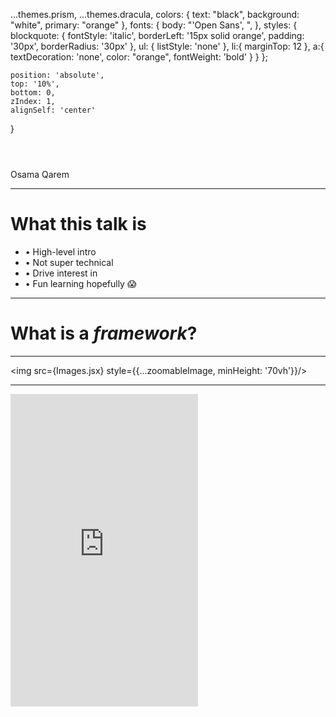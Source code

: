 
  ...themes.prism,
  ...themes.dracula,
  colors: {
    text: "black",
    background: "white",
    primary: "orange"
  },
   fonts: {
    body: "'Open Sans', ",
  },
  styles: {
    blockquote: {
      fontStyle: 'italic',
      borderLeft: '15px solid orange',
      padding: '30px',
      borderRadius: '30px'
    },
    ul: {
      listStyle: 'none'
    },
    li:{
      marginTop: 12
    },
    a:{
      textDecoration: 'none',
      color: "orange",
      fontWeight: 'bold'
    }
  }
};

    position: 'absolute',
    top: '10%',
    bottom: 0,
    zIndex: 1,
    alignSelf: 'center'
  }



<Header>
  <Innov8tifHeader/>
</Header>

<Footer>
  <div style={{marginBottom: 10, fontWeight: '500', fontSize: 14, opacity: .5}}>Osama Qarem</div>
</Footer>





<!-- START -->

<Intro/>

---

# What this talk is

<ul>
  <li>• High-level intro</li>
  <li>• Not super technical</li>
  <li>• Drive interest in <CoolText/> <ReactLogo/></li>
  <li>• Fun learning
    <span style = {{
      position: 'relative',
      bottom: '10px',
      left: '5px',
      fontSize: '40%', 
      width: '100%',
      textAlign: 'center'}}>
      hopefully 😱
      </span>
  </li>
</ul>

---

# What is a _framework_?

---

 <img src={Images.jsx} style={{...zoomableImage, minHeight: '70vh'}}/>


---

<iframe sandbox="allow-forms allow-scripts" height='500' title='KxPVjm' src='https://insights.stackoverflow.com/survey/2019#technology-_-most-loved-dreaded-and-wanted-web-frameworks' frameBorder='no' allowtransparency='true' allowFullScreen={true} style={{ width: '100%', outline: 'none' }}/>

<Notes>

  - Everyone who drove a Tesla, wants to drive a tesla again.

</Notes>

---

<img src={Images.twitch} style={fullScreenImage}/>

---

<img src={Images.airbnb} style={fullScreenImage}/>

---

<img src={Images.netflix} style={fullScreenImage}/>

---

<img src={Images.bf1} style={{...fullScreenImage, objectFit: 'scale-down'}}/>

<Notes>

- Why are C# developers using React and JS?

</Notes>

---

> # What problems is <CoolText noUnderline={true}/> solving?

<Notes>

  - Lets start with a bit of history

</Notes>

---

<img src={Images.message} style={{...zoomableImage, maxHeight: '80vh'}} />

<Notes>

  - Its a classic distributed systems problem.

  - Click a message notification. Ops, you already read it.

  - They tried to fix many edge cases, it kept coming back.

  - Something is fundamentally broken

</Notes>

---

<img src={Images.mvc_basic} style={{...zoomableImage, maxHeight: '80vh'}} />

---

<img src={Images.mvc} style={{...zoomableImage, maxHeight: '80vh'}} />


<Notes>

  - Infinite loop.

  - Debugging is hard.

</Notes>

---

# Managing state is hard

---

<img src={Images.flux} style={{...zoomableImage, maxHeight: '80vh'}} />

<Notes>

  - 1 way data flow.

  - Debugging is easy.

  - Climbing a tree.

  - You don't need to know this to be productive.

</Notes>

---

<img src={Images.fun} style={{...zoomableImage, maxHeight: '80vh'}} />

---

<img src={Images.vdom} style={{...zoomableImage, maxHeight: '80vh'}} />

<Notes>

  - Easily keep UI in sync with application state.

</Notes>

---

# <p><span style={{fontWeight: 'normal'}}>Ready for some </span><s><CoolText/></s><span style={{fontWeight: 'normal'}}> <b>modern JavaScript 😬?</b></span></p>

<Notes>

  - Where JS ends and React begins

</Notes>

---

<img src={Images.safebiker} style={{...fullScreenImage, objectFit: "contain"}}/>

___

<img src={Images.unsafebiker} style={{...fullScreenImage, objectFit: "contain"}}/>

---

<div style = {{fontSize: '3rem'}}>

<CodeSurfer >

  ```js title="Declarations"
  var one


  let two


  const three
  ```

</CodeSurfer>

</div>


---


<div style = {{fontSize: '3.5rem'}}>

<CodeSurferColumns>

<Step title="Difference in Scope" >

```js 
function example() {
  
  if(true){
    var i = 123
  }

  console.log(i) 
  
}
```

```js 
function example() {
  
  if(true){
    let i = 123
  }

  console.log(i) 
  
}
```

</Step>

<Step title="Difference in Scope" >

```js 4[5,6,7,8,9],7,8
function example() {
  
  if(true){
    var i = 123
  }

  console.log(i) 
  
}
```

```js 4[5,6,7,8,9],7,8
function example() {
  
  if(true){
    let i = 123
  }

  console.log(i) 
  
}
```

</Step>

<Step title="Difference in Scope" >

```js 4,7,8
function example() {

  if(true){
    var i = 123
  }

  console.log(i) 
  // 123
}
```

```js 4,7,8
function example() {

  if(true){
    let i = 123
  }

  console.log(i) 
  // ReferenceError
}
```

</Step>

<Step title="Difference in Scope" >

```js 3,5 
function example() {

  console.log(i)

  var i = "Hmm..."
}
```

```js 3,5
function example() {

  console.log(x)

  let x = "Hmm..."
}
```

</Step>

<Step title="Difference in Scope" >

```js 3,4,6 
function example() {

  console.log(i)
  // undefined

  var i = "Hmm..."
}
```

```js 3,4,6
function example() {

  console.log(x)
  // ReferenceError

  let x = "Hmm..."
}
```

</Step>

</CodeSurferColumns>

</div>

---
---

<div style = {{fontSize: '3.5rem'}}>

<CodeSurfer >

  ```js title="Object Destructuring" 
  const car = { }

  ```

  ```js title="Object Destructuring" 
  const car = { make: "Honda", model: "Civic", year: "2020" }

  ```

  ```js title="Object Destructuring" 
  const car = { make: "Honda", model: "Civic", year: "2020" }

  const make = car.make
  const model = car.model
  const year = car.year
  ```

  ```js 1,7,8 title="Object Destructuring"
  const car = { make: "Honda", model: "Civic", year: "2020" }

  const make = car.make
  const model = car.model
  const year = car.year

  // Destructured
  const { make, model, year } = car
  ```
  
  ```js title="Array Destructuring" 
  const listOfMonths = [ ]

  ```
  
  ```js title="Array Destructuring" 
  const listOfMonths = [ "March", "April", "May" ]

  ```
  
  ```js title="Array Destructuring" 
  const listOfMonths = [ "March", "April", "May" ]

  const march = listOfMonths[0]
  const april = listOfMonths[1]
  const may = listOfMonths[2]
  ```

  ```js 1,8,9 title="Array Destructuring" 
  const listOfMonths = [ "March", "April", "May" ]

  const march = listOfMonths[0]
  const april = listOfMonths[1]
  const may = listOfMonths[2]

  // Destructured
  const [ march, april, may ] = listOfMonths

  ```


  ```js title="Spread Operator" 
  const car = {
    make: "Nissan",
    model: "Skyline GT-R",
    year: "2020",
    topSpeed: "Slower than Myvi",
  }

  ```

  ```js title="Spread Operator" 
  const car = {
    make: "Nissan",
    model: "Skyline GT-R",
    year: "2020",
    topSpeed: "Slower than Myvi",
  }

  const carClone = {
    make: car.make,
    model: car.model,
    year: car.year,
    topSpeed: car.topSpeed,
  }  
  ```

  ```js title="Spread Operator" 
  const car = {
    make: "Nissan",
    model: "Skyline GT-R",
    year: "2020",
    topSpeed: "Slower than Myvi",
  }

  const carClone = { ...car }  
  ```

  ```js title="Spread Operator" 
  const listOfMonths = [ "March", "April", "May" ]

  const listOfMonthsClone = [ ...listOfMonths ]
  ```

</CodeSurfer >

</div>

---
---

<div style = {{fontSize: '3.5rem'}}>

<CodeSurfer >

```js title="Functions" 
              
  function wow (){

  }

```

```js 1:11 title="First-class Functions" 

  const wow = function (){

  }

```

```js 1:11 title="Higher–Order Functions" 

  const wow = function (){

    return function (){

      
      

    } 
  }

```

```js 1:11 title="Composition" 
  const wow = function (){

    return function (){

      return function (){

      }   
    } 
  }

```

```js 1:11 title="Composition" 
  const wow = function (){

    return function (){

      return function (){

      }   
    } 
  }

```

```js 1:11 title="Composition" 
  const wow = function (){

    return function (){

      return function (){

      }   
    } 
  }

  wow()()()

```

```js title="Arrow Functions" 
  const wow = () => {}

```

```js title="Arrow Functions" 
  const wow = () => () => () => {}

  wow()()()

```

</CodeSurfer >

</div>

---
---

<div style = {{fontSize: '3.5rem'}}>

<CodeSurferColumns>

<Step >

### Function

```jsx
function myFunction (){

  return null
}

```

</Step>

<Step>

#### <CoolText/> Function Component


```jsx 1:5
function Innov8tif (){
  const name = "Innov8tif"

  return <div>{name}</div>
}

```

</Step>

<Step>

#### <CoolText/> Function Component<br/><br/>A function that returns <CoolText text="JSX" noUnderline/>


```jsx 1:5
function Innov8tif (){
  const name = "Innov8tif"

  return <div>{name}</div>
}

```

</Step>

<Step>

#### Use it in <CoolText text="another component" noUnderline/>

```jsx 1:10
function App (){

  return <Innov8tif/>
}

function Innov8tif (){
  const name = "Innov8tif"

  return <div>{name}</div>
}

```

</Step>

<Step>

#### Use it in <CoolText text="another component" noUnderline/>

```jsx 1:10
function App (){

  return <Innov8tif/>
}

function Innov8tif (){
  const name = "Innov8tif"

  return <div>{name}</div>
}

```

</Step>

</CodeSurferColumns>

</div>


---

<video  height="90%" controls>
  <source src={require("./assets/twitter.mp4")} type="video/mp4"/>
</video>

---

# Play with <CoolText/>!

<a href="https://codesandbox.io" target="_blank" style={{marginTop: "5%"}}>
 <img src={Images.codesandbox} style={{...zoomableImage, maxHeight: '50vh'}}/>
</a>

---

# Useful Material/References

  **0.** Re-introduction to JavaScript – [[ article series](https://developer.mozilla.org/en-US/docs/Web/JavaScript/A_re-introduction_to_JavaScript)  ] <br/>
  **1.** JavaScript ES2015 to ES2019 – [[ article series](https://github.com/AlbertoMontalesi/The-complete-guide-to-modern-JavaScript/tree/master/ebook) ] <br/>
  **2.** JavaScript Concepts Visualized – [[ article series](https://dev.to/lydiahallie/javascript-visualized-event-loop-3dif) ] <br/>
  **3.** Why facebook made React – [[ video](https://youtu.be/nYkdrAPrdcw) ] <br/>
  **4.** Learn React on your own – [[ article series](https://reactjs.org/docs/getting-started.html#learn-react) ] <br/>
  **5.** Slides source code – [[ github](https://github.com/osamaq/intro-to-react-slides) ] <br/>

---

